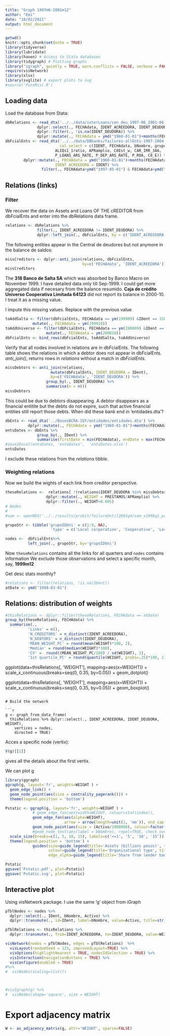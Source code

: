 ```yaml
---
title: "Graph 1997m6-2001m12"
author: "Emi"
date: "10/02/2021"
output: html_document
---
```


```r
getwd()
knitr::opts_chunk$set(echo = TRUE)
library(tidyverse)
library(lubridate)
library(haven) # Access to Stata databases
library(tidygraph) # Plotting graphs
library("igraph", quietly = TRUE, warn.conflicts = FALSE, verbose = FALSE)
require(visNetwork)
library(xlsx)
library(svglite) # export plots to svg
#source('FunsMisc.R')
```

## Loading data

Load the database from Stata:

```r
dbRelations <- read_dta('../../data/interLoans/cen_deu_1997-06_2001-06_todas_ent_fcieras.dta') %>%
              dplyr::select(., FECHAdata, IDENT_ACREEDORA, IDENT_DEUDORA, PRESTAMOS) %>%
              dplyr::filter(., !is.na(IDENT_DEUDORA)) %>%
              dplyr::mutate(., FECHAdata = ymd("1960-01-01")+months(FECHAdata))
dbFcialEnts <- read_dta('../../data/DBbanks/failures-allEnts-1997-2004.dta', 
                        col_select = c(IDENT, FECHAdata, bNombre, grupoIDUni, Activo, ActivoR,
                      ALIQs1_1ratio, APRamplio, C8Est_w, CAR_IRR_3A6,
                      P_LOANS_ARS_RATE, P_DEP_ARS_RATE, P_ROA, C8_E)) %>%
        dplyr::mutate(., FECHAdata = ymd("1960-01-01")+months(FECHAdata),                        
                      IDENT_ACREEDORA = IDENT) %>%
                filter(., FECHAdata>ymd("1997-05-01") & FECHAdata<ymd("2004-12-01"))
```

## Relations (links)
### Filter
We recover the data on Assets and Loans OF THE cREDITOR from dbFcialEnts and enter into the dbRelations data frame.

```r
relations <- dbRelations %>%
              filter(., IDENT_ACREEDORA != IDENT_DEUDORA) %>%
              dplyr::left_join(., dbFcialEnts, by = c('IDENT_ACREEDORA', 'FECHAdata'))

```

The following entities appear in the Central de deudores but not anymore in the balance de saldos:

```r
missCreditors <- dplyr::anti_join(relations, dbFcialEnts, 
                                  by=c('FECHAdata', 'IDENT_ACREEDORA'))
missCreditors

```
The **318 Banco de Salta SA** which was absorbed by Banco Macro on November 1999. I have detailed data only till Sep-1999. I could get more aggregated data if necesary from the balance resumido. **Caja de crédito Universo Cooperativa Limitada 64123** did not report its balance in 2000-10. I treat it as a missing value.

I impute this missing values. Replace with the previous value

```r
toAddSalta <- filter(dbFcialEnts, FECHAdata == ym(199909) &IDent == 318) %>%
            mutate(., FECHAdata = ym(199910))
toAddUniverso <- filter(dbFcialEnts, FECHAdata == ym(200009) &IDent == 64123) %>%
                  mutate(., FECHAdata = ym(200010))
dbFcialEnts <- bind_rows(dbFcialEnts, toAddSalta, toAddUniverso) 
```
Verify that all nodes involved in relations are in dbFcialEnts. The following table shows the relations in which a debtor does not appear in dbFcialEnts. *anti\_join()*, returns rows in *relations* without a match in *dbFcialEnts*.

```r
missDebtors <- anti_join(relations, 
                    mutate(dbFcialEnts, IDENT_DEUDORA = IDent),
                    by=c('FECHAdata', 'IDENT_DEUDORA')) %>%
                  group_by(., IDENT_DEUDORA) %>%
                  summarise(n = n())
missDebtors
```

This could be due to debtors disappearing. A debtor disappears as a financial entitite but the debts do not expire, such that active financial entities still report those debts.
When did these bank end in 'entidades.dta'?

```r
dbEnts <- read_dta('../BasesBCRA-IEF/entidades/entidades.dta') %>%
          dplyr::mutate(., FECHAdata = ymd("1960-01-01")+months(FECHAdata))
entsDates <- dbEnts %>%
              group_by(., IDent) %>%
              summarise(firstDate = min(FECHAdata), endDate = max(FECHAdata))
#save2Excel(entsDates, 'entsDates',  'entsDates.xlsx')
entsDates
```
I exclude these relations from the *relations* tibble.

### Weighting relations

Now we build the wights of each link from creditor perspective.

```r
theseRelations <-  relations[ !(relations$IDENT_DEUDORA %in% missDebtors$IDENT_DEUDORA),  ] %>%
                  dplyr::mutate(., WEIGHT = PRESTAMOS/APRamplio) %>%
                  dplyr::filter(., WEIGHT>0.005)
# Nodes
#
#sam <- openRDS('../../results/probit/failureUntil2001q4/sam_s1998q1_priv.rds')

grupoStr <- tibble('grupoIDUni' = c(1:9, NA),
                    'type' = c('Local corporation', 'Cooperative', 'Local corporation', 'State-owned', 'State-owned', 'Foreign branch', 'Caja', 'Non-bank', 'Non-bank', 'Non-bank'))

nodes <-  dbFcialEnts%>%
          left_join(., grupoStr, by='grupoIDUni')
```

Now `theseRelations` contains all the links for all quarters and `nodes` contains information
We exclude those observations and select a specific month, say, **1999m12**

Get desc stats monthly?



```r
#relations <- filter(relations, !is.na(IDent))
atDate <- ymd("1998-03-01")

```



## Relations: distribution of weights

```r
#thisRelations <- dplyr::filter(theseRelations, FECHAdata == atDate)
group_by(theseRelations, FECHAdata) %>%
  summarise(.,
          'Links' = n(),
          'N_CREDITORS' = n_distinct(IDENT_ACREEDORA),
          'N_DEBTORS' = n_distinct(IDENT_DEUDORA),
          'MEAN_WEIGHT_PC' = round(mean(WEIGHT)*100, 2),
          'Median' = round(median(WEIGHT)*100),
          'CV' =  round((MEAN_WEIGHT_PC/100) / sd(WEIGHT), 2),
          '1st quartile_PC' = round(quantile(WEIGHT, probs=.25)*100, 2))

```

ggplot(data=thisRelations[, 'WEIGHT'], mapping=aes(x=WEIGHT)) +
  scale_x_continuous(breaks=seq(0, 0.35, by=0.05)) +
  geom_dotplot()

ggplot(data=thisRelations[, 'WEIGHT'], mapping=aes(x=WEIGHT)) +
  scale_x_continuous(breaks=seq(0, 0.35, by=0.05)) +
  geom_boxplot()

```

# Build the network

```r
g <- graph_from_data_frame(
  thisRelations %>% dplyr::select(., IDENT_ACREEDORA, IDENT_DEUDORA, WEIGHT), 
    vertices = nodes,
    directed = TRUE)
```

Acces a specific node (vertix):

```r
V(g)[[1]]
```

gives all the details about the first vertix.

We can plot g

```r
library(ggraph) 
ggraph(g, layout='fr', weights=WEIGHT ) +
  geom_edge_link() +
  geom_node_point(aes(size = centrality_pagerank())) +
  theme(legend.position = 'bottom')

Pstatic <- ggraph(g, layout='fr', weights=WEIGHT ) +
            # geom_edge_fan(aes(width=WEIGHT, colour=stat(index)),
            geom_edge_fan(aes(alpha=WEIGHT),
                          arrow = arrow(length=unit(1, 'mm')), end_cap = circle(2, 'mm')) +
            geom_node_point(aes(size = (Activo/1000000), colour=factor(type)), alpha=.8) +
            #geom_node_text(aes(label = bNombre), repel=TRUE, check_overlap = TRUE) + 
  scale_size(breaks=c(1, 5, 10, 15), labels=c('<=1', '5', '10', '15'))          +
  theme(legend.position = 'bottom') +
            guides(size=guide_legend(title='Assets (billions pesos)', title.position='top', nrow=3, ncol=2, byrow=TRUE),
                   colour=guide_legend(title='Organizational type', title.position='top', override.aes=list(size=5), nrow=3, byrow=TRUE),
                   edge_alpha=guide_legend(title='Share from lender bank', title.position='top', nrow=3, byrow=TRUE))

Pstatic
ggsave('Pstatic.pdf', plot=Pstatic)
ggsave('Pstatic.svg', plot=Pstatic)

```

## Interactive plot

Using visNetwork package. I use the same 'g' object from iGraph

```r
pTblNodes <- nodes %>%
  dplyr::select(., IDent, bNombre, Activo) %>%
  dplyr::transmute(., id=IDent, label=bNombre, value=Activo, title=str_c(bNombre, ', $ ', (Activo/10000), ' mill.'))

pTblRelations <- thisRelations %>%
  dplyr::transmute(., from=IDENT_ACREEDORA, to=IDENT_DEUDORA, value=WEIGHT, arrows='to')

visNetwork(nodes = pTblNodes, edges = pTblRelations)  %>% 
  visLayout(randomSeed = 123, improvedLayout=TRUE) %>%
  visOptions(highlightNearest = TRUE, nodesIdSelection = TRUE) %>%
  visInteraction(navigationButtons = TRUE) %>%
  visConfigure(enabled = TRUE)
#%>%
#  visNodes(scaling=list())



#visIgraph(g) %>%
#  visNodes(shape='square', size = WEIGHT)
```

# Export adjacency matrix

```r
W <- as_adjacency_matrix(g, attr='WEIGHT', sparse=FALSE)
```
